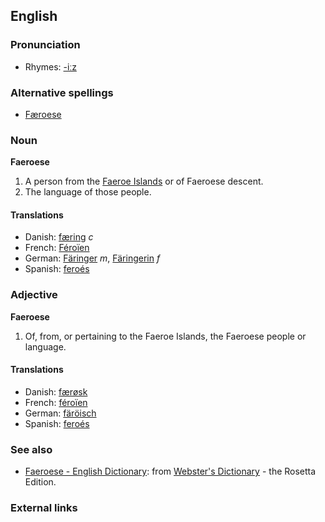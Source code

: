 ==English==

===Pronunciation===
*Rhymes: [[Rhymes:English:-iːz|-iːz]]

===Alternative spellings===
* [[Færoese]]

===Noun===
{{wikipedia}}
'''Faeroese'''
#A person from the [[Faeroe Islands]] or of Faeroese descent.
#The language of those people.

====Translations====
*Danish: [[færing]] ''c''
*French: [[Féroïen]]
*German: [[Färinger]] ''m'', [[Färingerin]] ''f''
*Spanish: [[feroés]]

===Adjective===
'''Faeroese'''
#Of, from, or pertaining to the Faeroe Islands, the Faeroese people or language.

====Translations====
*Danish: [[færøsk]]
*French: [[féroïen]]
*German: [[färöisch]]
*Spanish: [[feroés]]

===See also===
{{interwiktionary|code=fo}}
*[http://www.websters-online-dictionary.org/definition/Faeroese-english/ Faeroese - English Dictionary]: from [http://www.websters-online-dictionary.org/ Webster's Dictionary] - the Rosetta Edition.

===External links===
{{ethnologue|code=fao}}